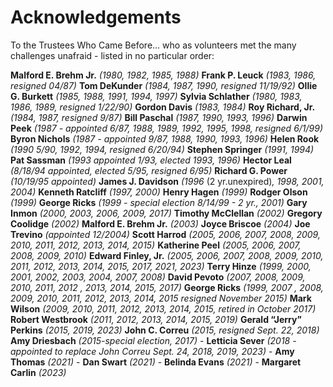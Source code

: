 # Acknowledgements {.unnumbered .unlisted}

::: {.dedication}
To the Trustees Who Came Before...
who as volunteers met the many challenges unafraid - listed in no particular order:


 **Malford E. Brehm Jr.** *(1980, 1982, 1985, 1988)* 
 **Frank P. Leuck** *(1983, 1986, resigned 04/87)*
 **Tom DeKunder** *(1984, 1987, 1990, resigned 11/19/92)*
 **Ollie G. Burkett** *(1985, 1988, 1991, 1994, 1997)*
 **Sylvia Schlather** *(1980, 1983, 1986, 1989, resigned 1/22/90)*
 **Gordon Davis** *(1983, 1984)*
 **Roy Richard, Jr.** *(1984, 1987, resigned 9/87)*
 **Bill Paschal** *(1987, 1990, 1993, 1996)*
 **Darwin Peek** *(1987 - appointed 6/87, 1988, 1989, 1992, 1995, 1998, resigned 6/1/99)*
 **Byron Nichols** *(1987 - appointed 9/87, 1988, 1990, 1993, 1996)*
 **Helen Rook** *(1990 5/90, 1992, 1994, resigned 6/20/94)*
 **Stephen Springer** *(1991, 1994)*
 **Pat Sassman** *(1993 appointed 1/93, elected 1993, 1996)*
 **Hector Leal** *(8/18/94 appointed, elected 5/95, resigned 6/95)*
 **Richard G. Power** *(10/19/95 appointed)*
 **James J. Davidson** *(1996 *(2 yr.unexpired)*, 1998, 2001, 2004)*
 **Kenneth Ratcliff** *(1997, 2000)*
 **Henry Hagen** *(1999)*
 **Rodger Olson** *(1999)*
 **George Ricks** *(1999 - special election 8/14/99 - 2 yr., 2001)*
 **Gary Inmon** *(2000, 2003, 2006, 2009, 2017)*
 **Timothy McClellan** *(2002)*
 **Gregory Coolidge** *(2002)*
 **Malford E. Brehm Jr.** *(2003)*
 **Joyce Briscoe** *(2004)*
 **Joe Trevino** *(appointed 12/2004)*
 **Scott Harrod** *(2005, 2006, 2007, 2008, 2009, 2010, 2011, 2012, 2013, 2014, 2015)*
 **Katherine Peel** *(2005, 2006, 2007, 2008, 2009, 2010)*
 **Edward Finley, Jr.** *(2005, 2006, 2007, 2008, 2009, 2010, 2011, 2012, 2013, 2014, 2015, 2017, 2021, 2023)*
 **Terry Hinze** *(1999, 2000, 2001, 2002, 2003, 2004, 2007, 2008)*
 **David Pevoto** *(2007, 2008, 2009, 2010, 2011, 2012 , 2013, 2014, 2015, 2017)*
 **George Ricks** *(1999, 2007 , 2008, 2009, 2010, 2011, 2012, 2013, 2014, 2015 resigned November 2015)*
 **Mark Wilson** *(2009, 2010, 2011, 2012, 2013, 2014, 2015, retired in October 2017)*
 **Robert Westbrook** *(2011, 2012, 2013, 2014, 2015, 2019)*
 **Gerald "Jerry" Perkins** *(2015, 2019, 2023)*
 **John C. Correu** *(2015, resigned Sept. 22, 2018)*
 **Amy Driesbach** *(2015-special election, 2017)*
- **Letticia Sever** *(2018 - appointed to replace John Correu Sept. 24, 2018, 2019, 2023)*
- **Amy Thomas** *(2021)*
- **Dan Swart** *(2021)*
- **Belinda Evans** *(2021)*
- **Margaret Carlin** *(2023)*

:::

